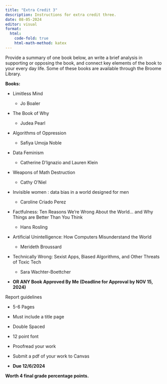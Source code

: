 ```yaml
---
title: "Extra Credit 3"
description: Instructions for extra credit three.
date: 08-05-2024
editor: visual
format:
  html: 
    code-fold: true
    html-math-method: katex
---
```


Provide a summary of one book below, an write a brief analysis in supporting or opposing the book, and connect key elements of the book to your every day life. Some of these books are available through the Broome Library.

**Books:**

-   Limitless Mind

    -   Jo Boaler

-   The Book of Why

    -   Judea Pearl

-   Algorithms of Oppression

    -   Safiya Umoja Noble

-   Data Feminism

    -   Catherine D'Ignazio and Lauren Klein

-   Weapons of Math Destruction

    -   Cathy O'Niel

-   Invisible women : data bias in a world designed for men

    -   Caroline Criado Perez

-   Factfulness: Ten Reasons We're Wrong About the World... and Why Things are Better Than You Think

    -   Hans Rosling

-   Artificial Unintelligence: How Computers Misunderstand the World

    -   Merideth Broussard

-   Technically Wrong: Sexist Apps, Biased Algorithms, and Other Threats of Toxic Tech

    -   Sara Wachter-Boettcher

-   **OR ANY Book Approved By Me (Deadline for Approval by NOV 15, 2024)**

Report guidelines

-   5-6 Pages

-   Must include a title page

-   Double Spaced

-   12 point font

-   Proofread your work

-   Submit a pdf of your work to Canvas

-   **Due 12/6/2024**

**Worth 4 final grade percentage points.**
